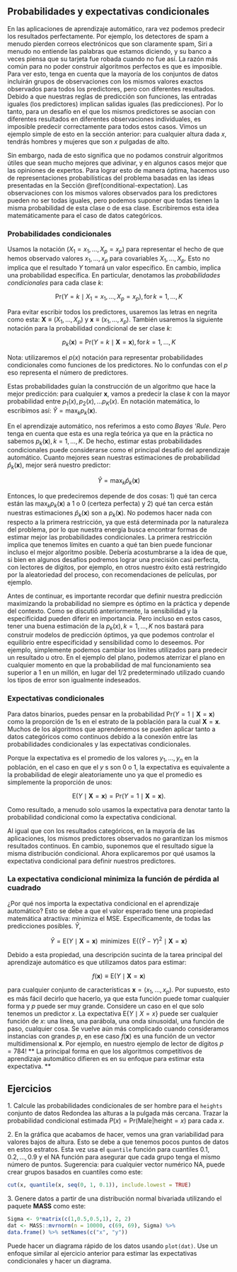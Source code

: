 ## Probabilidades y expectativas condicionales

En las aplicaciones de aprendizaje automático, rara vez podemos predecir los resultados perfectamente. Por ejemplo, los detectores de spam a menudo pierden correos electrónicos que son claramente spam, Siri a menudo no entiende las palabras que estamos diciendo, y su banco a veces piensa que su tarjeta fue robada cuando no fue así. La razón más común para no poder construir algoritmos perfectos es que es imposible. Para ver esto, tenga en cuenta que la mayoría de los conjuntos de datos incluirán grupos de observaciones con los mismos valores exactos observados para todos los predictores, pero con diferentes resultados. Debido a que nuestras reglas de predicción son funciones, las entradas iguales (los predictores) implican salidas iguales (las predicciones). Por lo tanto, para un desafío en el que los mismos predictores se asocian con diferentes resultados en diferentes observaciones individuales, es imposible predecir correctamente para todos estos casos. Vimos un ejemplo simple de esto en la sección anterior: para cualquier altura dada $x$, tendrás hombres y mujeres que son $x$ pulgadas de alto.

Sin embargo, nada de esto significa que no podamos construir algoritmos útiles que sean mucho mejores que adivinar, y en algunos casos mejor que las opiniones de expertos. Para lograr esto de manera óptima, hacemos uso de representaciones probabilísticas del problema basadas en las ideas presentadas en la Sección \@ref(conditional-expectation). Las observaciones con los mismos valores observados para los predictores pueden no ser todas iguales, pero podemos suponer que todas tienen la misma probabilidad de esta clase o de esa clase. Escribiremos esta idea matemáticamente para el caso de datos categóricos.

### Probabilidades condicionales

Usamos la notación $(X_1 = x_1,\dots,X_p=x_p)$ para representar el hecho de que hemos observado valores $x_1,\dots,x_p$ para covariables $X_1, \dots, X_p$. Esto no implica que el resultado $Y$ tomará un valor específico. En cambio, implica una probabilidad específica. En particular, denotamos las _probabilidades condicionales_ para cada clase $k$:

$$
\mbox{Pr}(Y=k \mid X_1 = x_1,\dots,X_p=x_p), \, \mbox{for}\,k=1,\dots,K
$$

Para evitar escribir todos los predictores, usaremos las letras en negrita como esta: $\mathbf{X} \equiv (X_1,\dots,X_p)$ y $\mathbf{x} \equiv (x_1,\dots,x_p)$. También usaremos la siguiente notación para la probabilidad condicional de ser clase $k$:

$$
p_k(\mathbf{x}) = \mbox{Pr}(Y=k \mid \mathbf{X}=\mathbf{x}), \, \mbox{for}\, k=1,\dots,K
$$

Nota: utilizaremos el $p(x)$ notación para representar probabilidades condicionales como funciones de los predictores. No lo confundas con el $p$ eso representa el número de predictores.

Estas probabilidades guían la construcción de un algoritmo que hace la mejor predicción: para cualquier $\mathbf{x}$, vamos a predecir la clase $k$ con la mayor probabilidad entre $p_1(x), p_2(x), \dots p_K(x)$. En notación matemática, lo escribimos así: $\hat{Y} = \max_k p_k(\mathbf{x})$.

En el aprendizaje automático, nos referimos a esto como _Bayes &#39;Rule_. Pero tenga en cuenta que esta es una regla teórica ya que en la práctica no sabemos $p_k(\mathbf{x}), k=1,\dots,K$. De hecho, estimar estas probabilidades condicionales puede considerarse como el principal desafío del aprendizaje automático. Cuanto mejores sean nuestras estimaciones de probabilidad $\hat{p}_k(\mathbf{x})$, mejor será nuestro predictor:

$$\hat{Y} = \max_k \hat{p}_k(\mathbf{x})$$

Entonces, lo que predeciremos depende de dos cosas: 1) qué tan cerca están las $\max_k p_k(\mathbf{x})$ a 1 o 0 (certeza perfecta)
y 2) qué tan cerca están nuestras estimaciones $\hat{p}_k(\mathbf{x})$ son a $p_k(\mathbf{x})$. No podemos hacer nada con respecto a la primera restricción, ya que está determinada por la naturaleza del problema, por lo que nuestra energía busca encontrar formas de estimar mejor las probabilidades condicionales. La primera restricción implica que tenemos límites en cuanto a qué tan bien puede funcionar incluso el mejor algoritmo posible. Debería acostumbrarse a la idea de que, si bien en algunos desafíos podremos lograr una precisión casi perfecta, con lectores de dígitos, por ejemplo, en otros nuestro éxito está restringido por la aleatoriedad del proceso, con recomendaciones de películas, por ejemplo.

Antes de continuar, es importante recordar que definir nuestra predicción maximizando la probabilidad no siempre es óptimo en la práctica y depende del contexto. Como se discutió anteriormente, la sensibilidad y la especificidad pueden diferir en importancia. Pero incluso en estos casos, tener una buena estimación de la $p_k(x), k=1,\dots,K$ nos bastará para construir modelos de predicción óptimos, ya que podemos controlar el equilibrio entre especificidad y sensibilidad como lo deseemos. Por ejemplo, simplemente podemos cambiar los límites utilizados para predecir un resultado u otro. En el ejemplo del plano, podemos aterrizar el plano en cualquier momento en que la probabilidad de mal funcionamiento sea superior a 1 en un millón, en lugar del 1/2 predeterminado utilizado cuando los tipos de error son igualmente indeseados.

### Expectativas condicionales

Para datos binarios, puedes pensar en la probabilidad $\mbox{Pr}(Y=1 \mid \mathbf{X}=\mathbf{x})$ como la proporción de 1s en el estrato de la población para la cual $\mathbf{X}=\mathbf{x}$. Muchos de los algoritmos que aprenderemos se pueden aplicar tanto a datos categóricos como continuos debido a la conexión entre las probabilidades condicionales y las expectativas condicionales.

Porque la expectativa es el promedio de los valores $y_1,\dots,y_n$ en la población, en el caso en que el $y$ s son 0 o 1, la expectativa es equivalente a la probabilidad de elegir aleatoriamente uno ya que el promedio es simplemente la proporción de unos:

$$
\mbox{E}(Y \mid \mathbf{X}=\mathbf{x})=\mbox{Pr}(Y=1 \mid \mathbf{X}=\mathbf{x}).
$$

Como resultado, a menudo solo usamos la expectativa para denotar tanto la probabilidad condicional como la expectativa condicional.

Al igual que con los resultados categóricos, en la mayoría de las aplicaciones, los mismos predictores observados no garantizan los mismos resultados continuos. En cambio, suponemos que el resultado sigue la misma distribución condicional. Ahora explicaremos por qué usamos la expectativa condicional para definir nuestros predictores.


### La expectativa condicional minimiza la función de pérdida al cuadrado

¿Por qué nos importa la expectativa condicional en el aprendizaje automático? Esto se debe a que el valor esperado tiene una propiedad matemática atractiva: minimiza el MSE. Específicamente, de todas las predicciones posibles. $\hat{Y}$,

$$
\hat{Y} = \mbox{E}(Y \mid \mathbf{X}=\mathbf{x}) \, \mbox{ minimizes } \, \mbox{E}\{ (\hat{Y} - Y)^2 \mid \mathbf{X}=\mathbf{x} \}
$$

Debido a esta propiedad, una descripción sucinta de la tarea principal del aprendizaje automático es que utilizamos datos para estimar:

$$
f(\mathbf{x}) \equiv \mbox{E}( Y \mid \mathbf{X}=\mathbf{x} )
$$

para cualquier conjunto de características $\mathbf{x} = (x_1, \dots, x_p)$. Por supuesto, esto es más fácil decirlo que hacerlo, ya que esta función puede tomar cualquier forma y $p$ puede ser muy grande. Considere un caso en el que solo tenemos un predictor $x$. La expectativa $\mbox{E}\{ Y \mid X=x \}$ puede ser cualquier función de $x$: una línea, una parábola, una onda sinusoidal, una función de paso, cualquier cosa. Se vuelve aún más complicado cuando consideramos instancias con grandes $p$, en ese caso $f(\mathbf{x})$ es una función de un vector multidimensional $\mathbf{x}$. Por ejemplo, en nuestro ejemplo de lector de dígitos $p = 784$! ** La principal forma en que los algoritmos competitivos de aprendizaje automático difieren es en su enfoque para estimar esta expectativa. **


## Ejercicios

1\. Calcule las probabilidades condicionales de ser hombre para el `heights` conjunto de datos Redondea las alturas a la pulgada más cercana. Trazar la probabilidad condicional estimada $P(x) = \mbox{Pr}(\mbox{Male} | \mbox{height}=x)$ para cada $x$.


2\. En la gráfica que acabamos de hacer, vemos una gran variabilidad para valores bajos de altura. Esto se debe a que tenemos pocos puntos de datos en estos estratos. Esta vez usa el `quantile` función para cuantiles $0.1,0.2,\dots,0.9$ y el NA función para asegurar que cada grupo tenga el mismo número de puntos. Sugerencia: para cualquier vector numérico NA, puede crear grupos basados en cuantiles como este:

```r
cut(x, quantile(x, seq(0, 1, 0.1)), include.lowest = TRUE)
```

3\. Genere datos a partir de una distribución normal bivariada utilizando el paquete __MASS__ como este:

```r
Sigma <- 9*matrix(c(1,0.5,0.5,1), 2, 2)
dat <- MASS::mvrnorm(n = 10000, c(69, 69), Sigma) %>%
data.frame() %>% setNames(c("x", "y"))
```

Puede hacer un diagrama rápido de los datos usando `plot(dat)`. Use un enfoque similar al ejercicio anterior para estimar las expectativas condicionales y hacer un diagrama.


